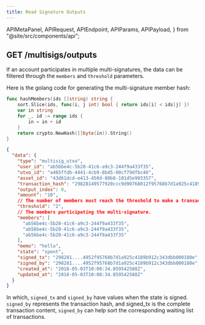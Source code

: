 ```yaml
---
title: Read Signature Outputs
---
```


  APIMetaPanel,
  APIRequest,
  APIEndpoint,
  APIParams,
  APIPayload,
} from "@site/src/components/api";

## GET /multisigs/outputs

<APIEndpoint url="/multisigs/outputs?state=:state&offset=:offset&limit=:limit&members=:members&threshold=:threshold" />

<APIMetaPanel scope="Authorized" />

<APIParams
  p-state="the states of UTXO, e.g. unspent, signed, and spent."
  p-offset="pagination start time, RFC3339Nano format, e.g. `2020-12-12T12:12:12.999999999Z`."
  p-limit="pagination per page data limit, 500 by default, maximally 500"
  p-members="used together with threshold to participate in the hash of multi-signature members."
  p-threshold="integer, used with members, multi-signature threshold, for example, 2/3, threshold = 2"
/>

If an account participates in multiple multi-signatures, the data can be filtered through the `members` and `threshold` parameters.

Here is the golang code for generating the multi-signature member hash:

```go
func hashMembers(ids []string) string {
	sort.Slice(ids, func(i, j int) bool { return ids[i] < ids[j] })
	var in string
	for _, id := range ids {
		in = in + id
	}
	return crypto.NewHash([]byte(in)).String()
}
```

<APIRequest
  title="Get Multisig Outputs"
  url="/multisigs/outputs?limit=500&offset=2006-01-02T15:04:05.999999999Z&state=spent"
/>

```json title="Response"
{
  "data": {
    "type": "multisig_utxo",
    "user_id": "ab56be4c-5b20-41c6-a9c3-244f9a433f35",
    "utxo_id": "a465ffdb-4441-4cb9-8b45-00cf79dfbc46",
    "asset_id": "43d61dcd-e413-450d-80b8-101d5e903357",
    "transaction_hash": "29828149577920ccc9d90768012f95768b7d1a925c4189b912c343dbb000180e",
    "output_index": 0,
    "amount": "10",
    // The number of members must reach the threshold to make a transaction effective.
    "threshold": "2",
    // The members participating the multi-signature.
    "members": [
      "ab56be4c-5b20-41c6-a9c3-244f9a433f35",
      "ab56be4c-5b20-41c6-a9c3-244f9a433f35",
      "ab56be4c-5b20-41c6-a9c3-244f9a433f35"
    ],
    "memo": "hello",
    "state": "spent",
    "signed_tx": "298281....4952f95768b7d1a925c4189b912c343dbb000180e",
    "signed_by": "298281....4952f95768b7d1a925c4189b912c343dbb000180e",
    "created_at": "2018-05-03T10:08:34.859542588Z",
    "updated_at": "2018-05-03T10:08:34.859542588Z"
  }
}
```

In which, `signed_tx` and `signed_by` have values when the state is signed. `signed_by` represents the transaction hash, and signed_tx is the complete transaction content, `signed_by` can help sort the corresponding waiting list of transactions.
